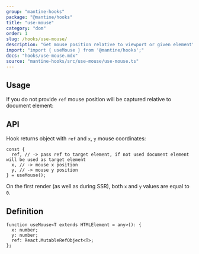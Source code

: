 ```yaml
---
group: "mantine-hooks"
package: "@mantine/hooks"
title: "use-mouse"
category: "dom"
order: 1
slug: /hooks/use-mouse/
description: "Get mouse position relative to viewport or given element"
import: "import { useMouse } from '@mantine/hooks';"
docs: "hooks/use-mouse.mdx"
source: "mantine-hooks/src/use-mouse/use-mouse.ts"
---
```



## Usage

<Demo data={HooksDemos.useMouseRef} />

If you do not provide `ref` mouse position will be captured relative to document element:

<Demo data={HooksDemos.useMouseUsage} />

## API

Hook returns object with `ref` and `x`, `y` mouse coordinates:

```tsx
const {
  ref, // -> pass ref to target element, if not used document element will be used as target element
  x, // -> mouse x position
  y, // -> mouse y position
} = useMouse();
```

On the first render (as well as during SSR), both `x` and `y` values are equal to `0`.

## Definition

```tsx
function useMouse<T extends HTMLElement = any>(): {
  x: number;
  y: number;
  ref: React.MutableRefObject<T>;
};
```
